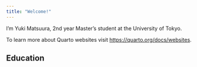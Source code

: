```yaml
---
title: "Welcome!"
---
```


I'm Yuki Matsuura, 2nd year Master's student at the University of Tokyo. 

To learn more about Quarto websites visit <https://quarto.org/docs/websites>.

## Education

